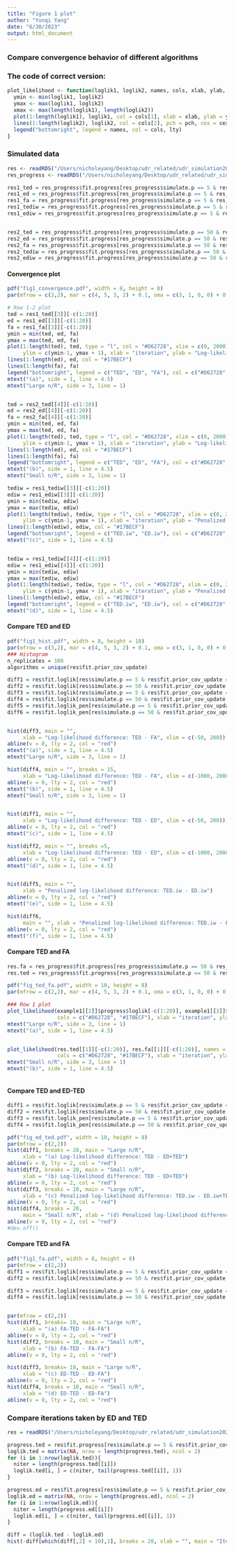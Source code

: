 ```yaml
---
title: "Figure 1 plot"
author: "Yunqi Yang"
date: "6/30/2023"
output: html_document
---
```


### Compare convergence behavior of different algorithms

### The code of correct version: 
```r
plot_likelihood <- function(loglik1, loglik2, names, cols, xlab, ylab, pch = 20, cex = 1, type = "l", lty = 1){
  ymin <- min(loglik1, loglik2)
  ymax <- max(loglik1, loglik2)
  xmax <- max(length(loglik1), length(loglik2))
  plot(1:length(loglik1), loglik1, col = cols[1], xlab = xlab, ylab = ylab, xlim = c(0, xmax + 2), ylim = c(ymin-2, ymax + 2), pch = pch, cex = cex, type)
  lines(1:length(loglik2), loglik2, col = cols[2], pch = pch, cex = cex, type)
  legend("bottomright", legend = names, col = cols, lty)
}
```


### Simulated data
```r
res <- readRDS("/Users/nicholeyang/Desktop/udr_related/udr_simulation202306/Fig1/res202309.rds")
res_progress <- readRDS("/Users/nicholeyang/Desktop/udr_related/udr_simulation202306/Fig1/res202309_progress.rds")
```


```r
res1_ted = res_progress$fit.progress[res_progress$simulate.p == 5 & res_progress$fit.prior_cov_update == 'ted']
res1_ed = res_progress$fit.progress[res_progress$simulate.p == 5 & res_progress$fit.prior_cov_update == 'ed']
res1_fa = res_progress$fit.progress[res_progress$simulate.p == 5 & res_progress$fit.prior_cov_update == 'fa']
res1_tediw = res_progress$fit.progress[res_progress$simulate.p == 5 & res_progress$fit.prior_cov_update == 'ted.iw']
res1_ediw = res_progress$fit.progress[res_progress$simulate.p == 5 & res_progress$fit.prior_cov_update == 'ed.iw']


res2_ted = res_progress$fit.progress[res_progress$simulate.p == 50 & res_progress$fit.prior_cov_update == 'ted']
res2_ed = res_progress$fit.progress[res_progress$simulate.p == 50 & res_progress$fit.prior_cov_update == 'ed']
res2_fa = res_progress$fit.progress[res_progress$simulate.p == 50 & res_progress$fit.prior_cov_update == 'fa']
res2_tediw = res_progress$fit.progress[res_progress$simulate.p == 50 & res_progress$fit.prior_cov_update == 'ted.iw']
res2_ediw = res_progress$fit.progress[res_progress$simulate.p == 50 & res_progress$fit.prior_cov_update == 'ed.iw']

```


#### Convergence plot
```r
pdf("fig1_convergence.pdf", width = 8, height = 8)
par(mfrow = c(2,2), mar = c(4, 5, 3, 2) + 0.1, oma = c(3, 1, 0, 0) + 0.1) # c(bottom, left, top, right)

# Row 1-2 plot 
ted = res1_ted[[3]][-c(1:20)]
ed = res1_ed[[3]][-c(1:20)]
fa = res1_fa[[3]][-c(1:20)]
ymin = min(ted, ed, fa)
ymax = max(ted, ed, fa)
plot(1:length(ted), ted, type = "l", col = "#D62728", xlim = c(0, 2000), 
     ylim = c(ymin-1, ymax + 1), xlab = "iteration", ylab = "Log-likelihood")
lines(1:length(ed), ed, col = "#17BECF")
lines(1:length(fa), fa)
legend("bottomright", legend = c("TED", "ED", "FA"), col = c("#D62728", "#17BECF", 1), lty = 1)
mtext("(a)", side = 1, line = 4.5)
mtext("Large n/R", side = 3, line = 1)


ted = res2_ted[[4]][-c(1:20)]
ed = res2_ed[[4]][-c(1:20)]
fa = res2_fa[[4]][-c(1:20)]
ymin = min(ted, ed, fa)
ymax = max(ted, ed, fa)
plot(1:length(ted), ted, type = "l", col = "#D62728", xlim = c(0, 2000), 
     ylim = c(ymin-1, ymax + 1), xlab = "iteration", ylab = "Log-likelihood")
lines(1:length(ed), ed, col = "#17BECF")
lines(1:length(fa), fa)
legend("bottomright", legend = c("TED", "ED", "FA"), col = c("#D62728", "#17BECF", 1), lty = 1)
mtext("(b)", side = 1, line = 4.5)
mtext("Small n/R", side = 3, line = 1)

tediw = res1_tediw[[3]][-c(1:20)]
ediw = res1_ediw[[3]][-c(1:20)]
ymin = min(tediw, ediw)
ymax = max(tediw, ediw)
plot(1:length(tediw), tediw, type = "l", col = "#D62728", xlim = c(0, 2000), 
     ylim = c(ymin-1, ymax + 1), xlab = "iteration", ylab = "Penalized log-likelihood")
lines(1:length(ediw), ediw, col = "#17BECF")
legend("bottomright", legend = c("TED.iw", "ED.iw"), col = c("#D62728", "#17BECF"), lty = 1)
mtext("(c)", side = 1, line = 4.5)


tediw = res1_tediw[[4]][-c(1:20)]
ediw = res1_ediw[[4]][-c(1:20)]
ymin = min(tediw, ediw)
ymax = max(tediw, ediw)
plot(1:length(tediw), tediw, type = "l", col = "#D62728", xlim = c(0, 2000), 
     ylim = c(ymin-1, ymax + 1), xlab = "iteration", ylab = "Penalized log-likelihood")
lines(1:length(ediw), ediw, col = "#17BECF")
legend("bottomright", legend = c("TED.iw", "ED.iw"), col = c("#D62728", "#17BECF"), lty = 1)
mtext("(d)", side = 1, line = 4.5)

```


#### Compare TED and ED
```r
pdf("fig1_hist.pdf", width = 8, height = 10)
par(mfrow = c(3,2), mar = c(4, 5, 3, 2) + 0.1, oma = c(3, 1, 0, 0) + 0.1) # c(bottom, left, top, right)
### Histogram 
n_replicates = 100
algorithms = unique(res$fit.prior_cov_update)

diff1 = res$fit.loglik[res$simulate.p == 5 & res$fit.prior_cov_update == "ted"] - res$fit.loglik[res$simulate.p == 5 & res$fit.prior_cov_update == "ed"]
diff2 = res$fit.loglik[res$simulate.p == 50 & res$fit.prior_cov_update == "ted"] - res$fit.loglik[res$simulate.p == 50 & res$fit.prior_cov_update == "ed"]
diff3 = res$fit.loglik[res$simulate.p == 5 & res$fit.prior_cov_update == "ted"] - res$fit.loglik[res$simulate.p == 5 & res$fit.prior_cov_update == "fa"]
diff4 = res$fit.loglik[res$simulate.p == 50 & res$fit.prior_cov_update == "ted"] - res$fit.loglik[res$simulate.p == 50 & res$fit.prior_cov_update == "fa"]
diff5 = res$fit.loglik_pen[res$simulate.p == 5 & res$fit.prior_cov_update == "ted.iw"] - res$fit.loglik_pen[res$simulate.p == 5 & res$fit.prior_cov_update == "ed.iw"]
diff6 = res$fit.loglik_pen[res$simulate.p == 50 & res$fit.prior_cov_update == "ted.iw"] - res$fit.loglik_pen[res$simulate.p == 50 & res$fit.prior_cov_update == "ed.iw"]


hist(diff3, main = "", 
     xlab = "Log-likelihood difference: TED - FA", xlim = c(-50, 200))
abline(v = 0, lty = 2, col = "red")
mtext("(a)", side = 1, line = 4.5)
mtext("Large n/R", side = 3, line = 1)

hist(diff4, main = "", breaks = 15,
     xlab = "Log-likelihood difference: TED - FA", xlim = c(-1000, 2000))
abline(v = 0, lty = 2, col = "red")
mtext("(b)", side = 1, line = 4.5)
mtext("Small n/R", side = 3, line = 1)


hist(diff1, main = "", 
     xlab = "Log-likelihood difference: TED - ED", xlim = c(-50, 200))
abline(v = 0, lty = 2, col = "red")
mtext("(c)", side = 1, line = 4.5)

hist(diff2, main = "", breaks =5,
     xlab = "Log-likelihood difference: TED - ED", xlim = c(-1000, 2000))
abline(v = 0, lty = 2, col = "red")
mtext("(d)", side = 1, line = 4.5)


hist(diff5, main = "", 
     xlab = "Penalized log-likelihood difference: TED.iw - ED.iw")
abline(v = 0, lty = 2, col = "red")
mtext("(e)", side = 1, line = 4.5)

hist(diff6, 
     main = "", xlab = "Penalized log-likelihood difference: TED.iw - ED.iw")
abline(v = 0, lty = 2, col = "red")
mtext("(f)", side = 1, line = 4.5)

```


#### Compare TED and FA

```r
res.fa = res_progress$fit.progress[res_progress$simulate.p == 50 & res_progress$fit.prior_cov_update == 'fa']
res.ted = res_progress$fit.progress[res_progress$simulate.p == 50 & res_progress$fit.prior_cov_update == 'ted']
```

```r
pdf("fig_ted_fa.pdf", width = 10, height = 8)
par(mfrow = c(2,2), mar = c(4, 5, 3, 2) + 0.1, oma = c(3, 1, 0, 0) + 0.1) # c(bottom, left, top, right)

### Row 1 plot 
plot_likelihood(example1[[2]]$progress$loglik[-c(1:20)], example1[[3]]$progress$loglik[-c(1:20)], names = c("TED", "FA"), 
                cols = c("#D62728", "#17BECF"), xlab = "iteration", ylab = "Log-likelihood", pch = 20)
mtext("Large n/R", side = 3, line = 1)
mtext("(a)", side = 1, line = 4.5)


plot_likelihood(res.ted[[1]][-c(1:20)], res.fa[[1]][-c(1:20)], names = c("TED", "FA"), 
                cols = c("#D62728", "#17BECF"), xlab = "iteration", ylab = "Log-likelihood", pch = 20)
mtext("Small n/R", side = 3, line = 1)
mtext("(b)", side = 1, line = 4.5)



```

#### Compare TED and ED-TED
```r
diff1 = res$fit.loglik[res$simulate.p == 5 & res$fit.prior_cov_update == "ted"] - res$fit.loglik[res$simulate.p == 5 & res$fit.prior_cov_update == "ed_ted"]
diff2 = res$fit.loglik[res$simulate.p == 50 & res$fit.prior_cov_update == "ted"] - res$fit.loglik[res$simulate.p == 50 & res$fit.prior_cov_update == "ed_ted"]
diff3 = res$fit.loglik_pen[res$simulate.p == 5 & res$fit.prior_cov_update == "ted.iw"] - res$fit.loglik_pen[res$simulate.p == 5 & res$fit.prior_cov_update == "ed.iw_ted.iw"]
diff4 = res$fit.loglik_pen[res$simulate.p == 50 & res$fit.prior_cov_update == "ted.iw"] - res$fit.loglik_pen[res$simulate.p == 50 & res$fit.prior_cov_update == "ed.iw_ted.iw"]
```

```r
pdf("fig_ed_ted.pdf", width = 10, height = 8) 
par(mfrow = c(2,2))
hist(diff1, breaks = 20, main = "Large n/R", 
     xlab = "(a) Log-likelihood difference: TED - ED+TED")
abline(v = 0, lty = 2, col = "red")
hist(diff2, breaks = 20, main = "Small n/R", 
     xlab = "(b) Log-likelihood difference: TED - ED+TED")
abline(v = 0, lty = 2, col = "red")
hist(diff3, breaks = 20, main = "Large n/R", 
     xlab = "(c) Penalized log-likelihood difference: TED.iw - ED.iw+TED.iw")
abline(v = 0, lty = 2, col = "red")
hist(diff4, breaks = 20, 
     main = "Small n/R", xlab = "(d) Penalized log-likelihood difference: TED.iw - ED.iw+TED.iw")
abline(v = 0, lty = 2, col = "red")
#dev.off()
```








#### Compare TED and FA
```r
pdf("fig1_fa.pdf", width = 8, height = 8) 
par(mfrow = c(2,2))
diff1 = res$fit.loglik[res$simulate.p == 5 & res$fit.prior_cov_update == "fa_ted"] - res$fit.loglik[res$simulate.p == 5 & res$fit.prior_cov_update == "fa"]
diff2 = res$fit.loglik[res$simulate.p == 50 & res$fit.prior_cov_update == "fa_ted"] - res$fit.loglik[res$simulate.p == 50 & res$fit.prior_cov_update == "fa"]

diff3 = res$fit.loglik[res$simulate.p == 5 & res$fit.prior_cov_update == "ed_ted"] - res$fit.loglik[res$simulate.p == 5 & res$fit.prior_cov_update == "ed_fa"]
diff4 = res$fit.loglik[res$simulate.p == 50 & res$fit.prior_cov_update == "ed_ted"] - res$fit.loglik[res$simulate.p == 50 & res$fit.prior_cov_update == "ed_fa"]


par(mfrow = c(2,2))
hist(diff1, breaks= 10, main = "Large n/R", 
     xlab = "(a) FA-TED - FA-FA")
abline(v = 0, lty = 2, col = "red")
hist(diff2, breaks = 10, main = "Small n/R", 
     xlab = "(b) FA-TED - FA-FA")
abline(v = 0, lty = 2, col = "red")

hist(diff3, breaks= 10, main = "Large n/R", 
     xlab = "(c) ED-TED - ED-FA")
abline(v = 0, lty = 2, col = "red")
hist(diff4, breaks = 10, main = "Small n/R", 
     xlab = "(d) ED-TED - ED-FA")
abline(v = 0, lty = 2, col = "red")
```



### Compare iterations taken by ED and TED
```r
res = readRDS("/Users/nicholeyang/Desktop/udr_related/udr_simulation202306/Fig1/res202309_progress.rds")
```

```r
progress.ted = res$fit.progress[res$simulate.p == 5 & res$fit.prior_cov_update == "ted"]
loglik.ted = matrix(NA, nrow = length(progress.ted), ncol = 2)
for (i in 1:nrow(loglik.ted)){
  niter = length(progress.ted[[i]])
  loglik.ted[i, ] = c(niter, tail(progress.ted[[i]], 1))
}

progress.ed = res$fit.progress[res$simulate.p == 5 & res$fit.prior_cov_update == "ed"]
loglik.ed = matrix(NA, nrow = length(progress.ed), ncol = 2)
for (i in 1:nrow(loglik.ed)){
  niter = length(progress.ed[[i]])
  loglik.ed[i, ] = c(niter, tail(progress.ed[[i]], 1))
}
```

```r
diff = (loglik.ted - loglik.ed)
hist(-diff[which(diff[,2] < 10),1], breaks = 20, xlab = "", main = "Iteration(ED-TED) within 10 log-likelihood difference")
```


